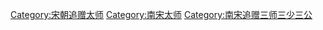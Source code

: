 [[Category:宋朝追赠太师|Category:宋朝追赠太师]]
[[Category:南宋太师|Category:南宋太师]]
[[Category:南宋追赠三师三少三公|Category:南宋追赠三师三少三公]]